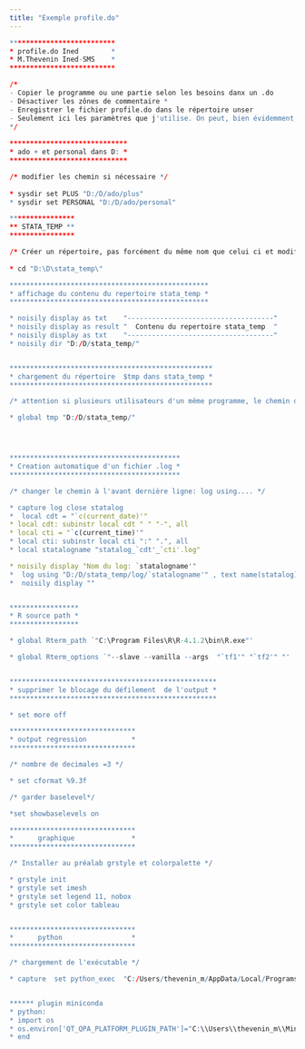 ```yaml
---
title: "Exemple profile.do"
---
```



```r

**************************
* profile.do Ined        *
* M.Thevenin Ined-SMS    *
**************************

/* 
- Copier le programme ou une partie selon les besoins danx un .do
- Désactiver les zônes de commentaire *
- Enregistrer le fichier profile.do dans le répertoire unser
- Seulement ici les paramètres que j'utilise. On peut, bien évidemment, en ajouter d'autres
*/  
  
*****************************
* ado + et personal dans D: *
***************************** 

/* modifier les chemin si nécessaire */  
  
* sysdir set PLUS "D:/D/ado/plus"
* sysdir set PERSONAL "D:/D/ado/personal"

****************
** STATA_TEMP **
****************

/* Créer un répertoire, pas forcément du même nom que celui ci et modifier les chemin */  
  
* cd "D:\D\stata_temp\"

*************************************************
* affichage du contenu du repertoire stata_temp *
*************************************************

* noisily display as txt    "------------------------------------"
* noisily display as result "  Contenu du repertoire stata_temp  "
* noisily display as txt    "------------------------------------"
* noisily dir "D:/D/stata_temp/"


**************************************************
* chargement du répertoire  $tmp dans stata_temp *
**************************************************

/* attention si plusieurs utilisateurs d'un même programme, le chemin de $tmp risque de ne pas être reconnu */

* global tmp "D:/D/stata_temp/"




******************************************
* Creation automatique d'un fichier .log *
******************************************

/* changer le chemin à l'avant dernière ligne: log using.... */

* capture log close statalog
*  local cdt = "`c(current_date)'"
* local cdt: subinstr local cdt " " "-", all
* local cti = "`c(current_time)'"
* local cti: subinstr local cti ":" ".", all
* local statalogname "statalog_`cdt'_`cti'.log"

* noisily display "Nom du log: `statalogname'"
*  log using "D:/D/stata_temp/log/`statalogname'" , text name(statalog)
*  noisily display ""


*****************
* R source path *
*****************

* global Rterm_path `"C:\Program Files\R\R-4.1.2\bin\R.exe"'

* global Rterm_options `"--slave --vanilla --args  "`tf1'" "`tf2'" "'


***************************************************
* supprimer le blocage du défilement  de l'output *
***************************************************

* set more off

*******************************
* output regression           *
*******************************

/* nombre de decimales =3 */

* set cformat %9.3f

/* garder baselevel*/

*set showbaselevels on

*******************************
*      graphique              *
*******************************

/* Installer au préalab grstyle et colorpalette */

* grstyle init
* grstyle set imesh
* grstyle set legend 11, nobox
* grstyle set color tableau


*******************************
*      python                 *
*******************************

/* chargement de l'exécutable */

* capture  set python_exec  "C:/Users/thevenin_m/AppData/Local/Programs/Python/Python310/python.exe"


****** plugin miniconda
* python:
* import os
* os.environ['QT_QPA_PLATFORM_PLUGIN_PATH']="C:\\Users\\thevenin_m\\Miniconda3\\Library\\plugins\\plugins"
* end
```


